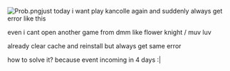 
[[File:Prob.png|thumb]]just today i want play kancolle again and suddenly always get error like this

even i cant open another game from dmm like flower knight / muv luv

already clear cache and reinstall but always get same error

how to solve it? because event incoming in 4 days :|<ac_metadata title="ERR_Connetion Setting"> </ac_metadata>